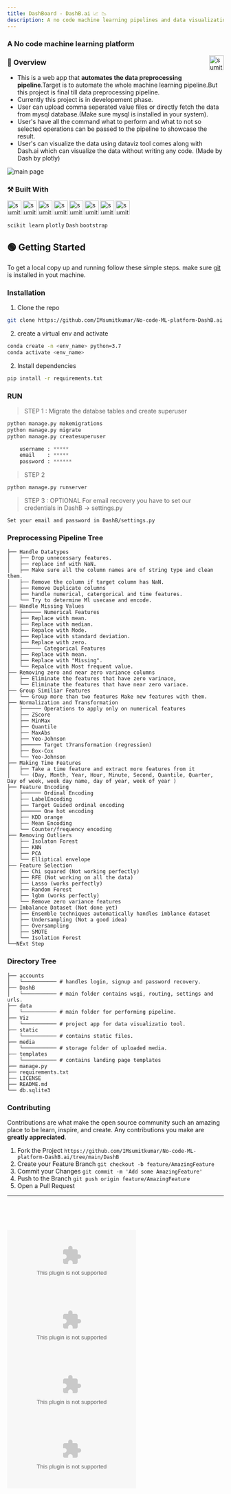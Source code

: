 ```yaml
---
title: DashBoard - DashB.ai 📈 📉
description: A no code machine learning pipelines and data visualization platform | perform with learning
---
```

### A No code machine learning platform
[<img align="right" alt="sumit" width="34px" src="https://img.icons8.com/bubbles/50/000000/github.png"/>](https://github.com/IMsumitkumar/No-code-ML-platform-DashB.ai)

### 📑 Overview

- This is a web app that **automates the data preprocessing pipeline**.Target is to automate the whole machine learning pipeline.But this project is final till data preprocessing pipeline.
- Currently this project is in developement phase.
- User can upload comma seperated value files or directly fetch the data from mysql database.(Make sure mysql is installed in your system).
- User's have all the command what to perform and what to not so selected operations can be passed to the pipeline to showcase the result.
- User's can visualize the data using dataviz tool comes along with Dash.ai which can visualize the data without writing any code. (Made by Dash by plotly)

![main page](https://i.imgur.com/9UA6Rkg.png)

### ⚒ Built With

[<img align="left" alt="sumit" width="33px" src="https://img.icons8.com/color/64/000000/python.png"/>](https://www.python.org/)
[<img align="left" alt="sumit" width="33px" src="https://img.icons8.com/color/64/000000/html-5.png"/>](https://www.w3schools.com/html/)
[<img align="left" alt="sumit" width="33px" src="https://img.icons8.com/color/48/000000/css3.png"/>](https://www.w3schools.com/css/)
[<img align="left" alt="sumit" width="33px" src="https://img.icons8.com/color/48/000000/javascript.png"/>](https://www.w3schools.com/js/DEFAULT.asp)
[<img align="left" alt="sumit" width="33px" src="https://img.icons8.com/color/48/000000/linux.png"/>](https://www.linux.org/)
[<img align="left" alt="sumit" width="33px" src="https://img.icons8.com/color/48/000000/django.png"/>](https://www.djangoproject.com/)
[<img align="left" alt="sumit" width="33px" src="https://img.icons8.com/color/48/000000/sql.png"/>](sqhttps://www.mysql.com/l)
[<img align="left" alt="sumit" width="33px" src="https://img.icons8.com/fluent/48/000000/github.png"/>](https://github.com)
<br />
<br />

`scikit learn`
`plotly` 
`Dash`
`bootstrap`


<!-- GETTING STARTED -->
## 🟢 Getting Started

To get a local copy up and running follow these simple steps.
make sure [git](https://git-scm.com/downloads) is installed in yout machine.

### Installation

1. Clone the repo
```sh
git clone https://github.com/IMsumitkumar/No-code-ML-platform-DashB.ai
```
2. create a virtual env and activate
```bash
conda create -n <env_name> python=3.7
conda activate <env_name>
```
2. Install dependencies
```bash title=inside-your-local-repository
pip install -r requirements.txt     
```

### RUN

> STEP 1 : Migrate the databse tables and create superuser

```python
python manage.py makemigrations
python manage.py migrate
python manage.py createsuperuser

    username : *****
    email    : *****
    password : ******
```

> STEP 2
```python
python manage.py runserver
```

> STEP 3 : OPTIONAL
For email recovery you have to set our credentials in DashB -> settings.py

```
Set your email and password in DashB/settings.py
```

### Preprocessing Pipeline Tree

```
├── Handle Datatypes
│   ├── Drop unnecessary features.
│   ├── replace inf with NaN.
│   ├── Make sure all the column names are of string type and clean them.
│   ├── Remove the column if target column has NaN.
│   ├── Remove Duplicate columns
│   ├── handle numerical, catergorical and time features.
│   └── Try to determine Ml usecase and encode.
├── Handle Missing Values
│   ├────── Numerical Features
│   ├── Replace with mean.
│   ├── Replace with median.
│   ├── Repalce with Mode.
│   ├── Replace with standard deviation.
│   ├── Replace with zero.
│   ├────── Categorical Features
│   ├── Replace with mean.
│   ├── Replace with "Missing".
│   └── Repalce with Most frequent value.
├── Removing zero and near zero variance columns
│   ├── Eliminate the features that have zero varinace,
│   └── Eliminate the features that have near zero variace.
├── Group Similiar Features
│   └── Group more than two features Make new features with them.
├── Normalization and Transformation
│   ├────── Operations to apply only on numerical features
│   ├── ZScore
│   ├── MinMax
│   ├── Quantile
│   ├── MaxAbs
│   ├── Yeo-Johnson
│   ├────── Target t7ransformation (regression)
│   ├── Box-Cox
│   └── Yeo-Johnson
├── Making Time Features
│   ├── Take a time feature and extract more features from it
│   └── (Day, Month, Year, Hour, Minute, Second, Quantile, Quarter, Day of week, week day name, day of year, week of year )
├── Feature Encoding
│   ├────── Ordinal Encoding
│   ├── LabelEncoding
│   ├── Target Guided ordinal encoding
│   ├────── One hot encoding
│   ├── KDD orange
│   ├── Mean Encoding
│   └── Counter/frequency encoding
├── Removing Outliers
│   ├── Isolaton Forest
│   ├── KNN
│   ├── PCA
│   └── Elliptical envelope
├── Feature Selection
│   ├── Chi squared (Not working perfectly)
│   ├── RFE (Not working on all the data)
│   ├── Lasso (works perfectly)
│   ├── Random Forest
│   ├── lgbm (works perfectly)
│   └── Remove zero variance features
├── Imbalance Dataset (Not done yet)
│   ├── Ensemble techniques automatically handles imblance dataset
│   ├── Undersampling (Not a good idea)
│   ├── Oversampling 
│   ├── SMOTE
│   └── Isolation Forest
└──NExt Step
```

### Directory Tree 
```
├── accounts 
│   └─────────── # handles login, signup and password recovery. 
├── DashB
│   └─────────── # main folder contains wsgi, routing, settings and urls.
├── data
│   └─────────── # main folder for performing pipeline.
├── Viz
│   └─────────── # project app for data visualizatio tool.
├── static
│   └─────────── # contains static files.
├── media
│   └─────────── # storage folder of uploaded media.
├── templates
│   └─────────── # contains landing page templates
├── manage.py
├── requirements.txt
├── LICENSE
├── README.md
└── db.sqlite3

```

### Contributing

Contributions are what make the open source community such an amazing place to be learn, inspire, and create. Any contributions you make are **greatly appreciated**.

1. Fork the Project `https://github.com/IMsumitkumar/No-code-ML-platform-DashB.ai/tree/main/DashB`
2. Create your Feature Branch `git checkout -b feature/AmazingFeature`
3. Commit your Changes `git commit -m 'Add some AmazingFeature'`
4. Push to the Branch `git push origin feature/AmazingFeature`
5. Open a Pull Request


<hr />
<br />
<br />
<br />

[![GitHub issues](https://img.shields.io/github/issues/IMsumitkumar/No-code-ML-platform-DashB.ai?style=for-the-badge)](https://github.com/IMsumitkumar/No-code-ML-platform-DashB.ai/issues)
[![GitHub forks](https://img.shields.io/github/forks/IMsumitkumar/No-code-ML-platform-DashB.ai?style=for-the-badge)](https://github.com/IMsumitkumar/No-code-ML-platform-DashB.ai/network)
[![GitHub stars](https://img.shields.io/github/stars/IMsumitkumar/No-code-ML-platform-DashB.ai?style=for-the-badge)](https://github.com/IMsumitkumar/No-code-ML-platform-DashB.ai/stargazers)
[![GitHub license](https://img.shields.io/github/license/IMsumitkumar/No-code-ML-platform-DashB.ai?style=for-the-badge)](https://github.com/IMsumitkumar/No-code-ML-platform-DashB.ai)